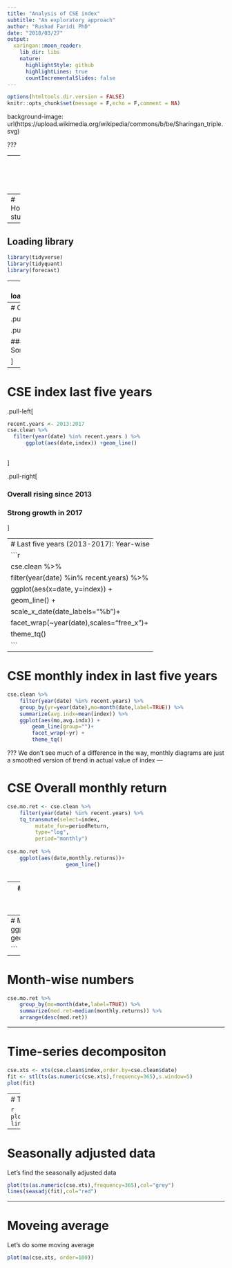 ```yaml
---
title: "Analysis of CSE index"
subtitle: "An exploratory approach"
author: "Rushad Faridi PhD"
date: "2018/03/27"
output:
  xaringan::moon_reader:
    lib_dir: libs
    nature:
      highlightStyle: github
      highlightLines: true
      countIncrementalSlides: false
---
```


```r
options(htmltools.dir.version = FALSE)
knitr::opts_chunk$set(message = F,echo = F,comment = NA)
```
background-image: url(https://upload.wikimedia.org/wikipedia/commons/b/be/Sharingan_triple.svg)

???



---
class: inverse, center, middle

# Get Started
  
---
# Housekeeping stuff

--
## Loading library
```r
library(tidyverse)
library(tidyquant)
library(forecast)
```

--
## Loading data
```r
load("~/Dropbox/Docs/Research/stock_market/RDATA/cse_clean.RData")

```

---
# CSE index overall chart

.pull-left[
```r
cse.clean %>% 
      ggplot(aes(date,index)) +geom_line()
```
]

.pull-right[

### 2004 - 2018
### Trend-cyle pattern
### Reached peak at 2011
### Some evidence on seasonality

]
---

# CSE index last five years

.pull-left[

```r
recent.years <- 2013:2017
cse.clean %>% 
  filter(year(date) %in% recent.years ) %>% 
      ggplot(aes(date,index)) +geom_line()
  
```
]

.pull-right[

### Overall rising since 2013

### Strong growth in 2017

]

---
# Last five years (2013-2017): Year-wise 
```r
cse.clean %>% 
    filter(year(date) %in% recent.years) %>%  
	ggplot(aes(x=date, y=index)) + 	 		
		 geom_line() +
		 scale_x_date(date_labels="%b")+
		 facet_wrap(~year(date),scales="free_x")+
		 theme_tq()
```
---

# CSE monthly index in last five years

```r
cse.clean %>% 
    filter(year(date) %in% recent.years) %>% 
    group_by(yr=year(date),mo=month(date,label=TRUE)) %>% 
    summarize(avg.indx=mean(index)) %>% 
    ggplot(aes(mo,avg.indx)) +
	    geom_line(group="")+
	    facet_wrap(~yr) +
	    theme_tq()
```
???
We don't see much of a difference in the way, monthly diagrams are just a smoothed version of trend in actual value of index
---

# CSE Overall monthly return

```r
cse.mo.ret <- cse.clean %>% 
    filter(year(date) %in% recent.years) %>%
    tq_transmute(select=index,
		 mutate_fun=periodReturn,
		 type="log",
		 period="monthly")
	
cse.mo.ret %>% 
    ggplot(aes(date,monthly.returns))+
                   geom_line() 
		   
```
---
# CSE monthly  return year-wise
```r
cse.mo.ret %>% 
    ggplot(aes(date,monthly.returns))+
                   geom_line() +
              facet_wrap(~year(date), scales="free_x" )
```


---
# Month-wise charting
```r
cse.mo.ret %>% 
    ggplot(aes(month(date,label=T),monthly.returns))+
                   geom_boxplot() 
		   
```
---
# Month-wise numbers

```r
cse.mo.ret %>% 
    group_by(mo=month(date,label=TRUE)) %>% 
    summarize(med.ret=median(monthly.returns)) %>% 
    arrange(desc(med.ret))
```

---

# Time-series decompositon

```r
cse.xts <- xts(cse.clean$index,order.by=cse.clean$date)
fit <- stl(ts(as.numeric(cse.xts),frequency=365),s.window=5)
plot(fit)
```
---
# Time-series with trend

```r
plot(ts(as.numeric(cse.xts),frequency=365))
lines(fit$time.series[,2],col="red")
```
---

# Seasonally adjusted data

Let's find the seasonally adjusted data

```r
plot(ts(as.numeric(cse.xts),frequency=365),col="grey")
lines(seasadj(fit),col="red")
```
---
# Moveing average
Let's do some moving average

```r
plot(ma(cse.xts, order=100))
```
